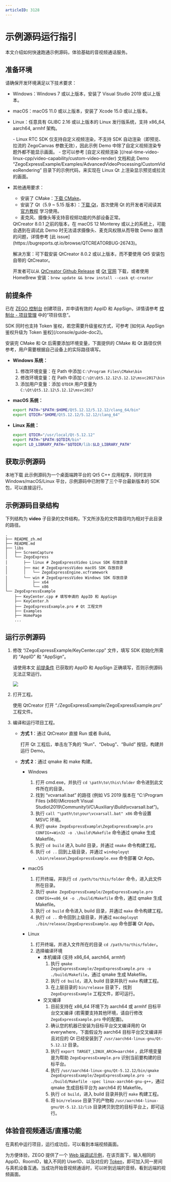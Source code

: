 ```yaml
---
articleID: 3128
---
```

# 示例源码运行指引

本文介绍如何快速跑通示例源码，体验基础的音视频通话服务。

## 准备环境

请确保开发环境满足以下技术要求：

* Windows：Windows 7 或以上版本，安装了 Visual Studio 2019 或以上版本。
* macOS：macOS 11.0 或以上版本，安装了 Xcode 15.0 或以上版本。
* Linux：任意具有 GLIBC 2.16 或以上版本的 Linux 发行版系统，支持 x86_64, aarch64, armhf 架构。

    <Note title="Note">
    - Linux RTC SDK 仅支持自定义视频渲染，不支持 SDK 自动渲染（即预览、拉流的 ZegoCanvas 参数无效），因此示例 Demo 中除了自定义视频渲染专题外都不能显示画面。
    - 您可以参考 [自定义视频渲染 ](/real-time-video-linux-cpp/video-capability/custom-video-render) 文档和此 Demo “ZegoExpressExample/Examples/AdvancedVideoProcessing/CustomVideoRendering” 目录下的示例代码，来实现在 Linux Qt 上渲染显示预览或拉流的画面。
    
    </Note>

- 其他通用要求：
    * 安装了 CMake：[下载 CMake](https://cmake.org/download/)。
    * 安装了 Qt（5.9 ~ 5.15 版本）：[下载 Qt](https://download.qt.io/archive/qt/)，首次使用 Qt 的开发者可阅读其 [官方教程](https://doc.qt.io/qt-5/gettingstarted.html) 学习使用。
    * 麦克风、摄像头等支持音视频功能的外部设备正常。

    <Warning title="注意">
    QtCreator 8.0.1 之前的版本，在 macOS 12 Monterey 或以上的系统上，可能会遇到在调试此 Demo 时无法请求摄像头、麦克风权限从而导致 Demo 崩溃的问题，详情参考 [此 issue](https://bugreports.qt.io/browse/QTCREATORBUG-26743)。

    解决方案：可下载安装 QtCreator 8.0.2 或以上版本，而不要使用 Qt5 安装包自带的 QtCreator。

    开发者可以从 [QtCreator Github Release](https://github.com/qt-creator/qt-creator/releases) 或 [Qt 官网](https://download.qt.io/official_releases/qtcreator/) 下载，或者使用 HomeBrew 安装：`brew update && brew install --cask qt-creator`
    </Warning>

## 前提条件

已在 [ZEGO 控制台](https://console.zego.im) 创建项目，并申请有效的 AppID 和 AppSign，详情请参考 [控制台 - 项目管理](/console/guide-doc2) 中的“项目信息”。

<Warning title="注意">
SDK 同时也支持 Token 鉴权，若您需要升级鉴权方式，可参考 [如何从 AppSign 鉴权升级为 Token 鉴权](/console/guide-doc2)。
</Warning>

安装完 CMake 和 Qt 后需要添加环境变量，下面提供的 CMake 和 Qt 路径仅供参考，用户需要根据自己设备上的实际路径填写。

- **Windows 系统：**

   1. 修改环境变量：在 Path 中添加 `C:\Program Files\CMake\bin`
   2. 修改环境变量：在 Path 中添加 `C:\Qt\Qt5.12.12\5.12.12\msvc2017\bin`
   3. 添加用户变量：添加 `QTDIR` 用户变量为 `C:\Qt\Qt5.12.12\5.12.12\msvc2017`

- **macOS 系统：**

  ```bash
  export PATH="$PATH:$HOME/Qt5.12.12/5.12.12/clang_64/bin"
  export QTDIR="$HOME/Qt5.12.12/5.12.12/clang_64"
  ```

- **Linux 系统：**

  ```bash
  export QTDIR="/usr/local/Qt-5.12.12"
  export PATH="$PATH:$QTDIR/bin"
  export LD_LIBRARY_PATH="$QTDIR/lib:$LD_LIBRARY_PATH"
  ```
## 获取示例源码
<Card title="Express-Video SDK v3.21.0" href="https://storage.zego.im/express/example/video/qt_cpp/ZegoExpressDemo_qt_cpp.zip" target="_blank">
本地下载
</Card>
<Note title="说明">
此示例源码为一个桌面端跨平台的 Qt5 C++ 应用程序，同时支持 Windows/macOS/Linux 平台，示例源码中已附带了三个平台最新版本的 SDK 包，可以直接运行。
</Note>

## 示例源码目录结构

下列结构为 **video** 子目录的文件结构，下文所涉及的文件路径均为相对于此目录的路径。

```tree
.
├── README_zh.md
├── README.md
├── libs
│   ├── ScreenCapture
│   └── ZegoExpress
│       ├── linux # ZegoExpressVideo Linux SDK 存放目录
│       ├── mac # ZegoExpressVideo macOS SDK 存放目录
│       │   └── ZegoExpressEngine.xcframework
│       └── win # ZegoExpressVideo Windows SDK 存放目录
│           ├── x64
│           └── x86
└── ZegoExpressExample
    ├── KeyCenter.cpp # 填写申请的 AppID 和 AppSign
    ├── KeyCenter.h
    ├── ZegoExpressExample.pro # Qt 工程文件
    ├── Examples
    ├── HomePage
    ...
```

## 运行示例源码

1. 修改 “/ZegoExpressExample/KeyCenter.cpp” 文件，填写 SDK 初始化所需的 “AppID” 和 “AppSign”。

    <Warning title="注意">


    请使用本文 [前提条件](#前提条件) 已获取的 AppID 和 AppSign 正确填写，否则示例源码无法正常运行。
    </Warning>

    <Frame width="512" height="auto" caption="KeyCenter.cpp">
        <img src="https://storage.zego.im/sdk-doc/Pics/QuickStart/sample_code/sample_code_win.png" />
    </Frame>

2. 打开工程。

    使用 QtCreator 打开 “./ZegoExpressExample/ZegoExpressExample.pro” 工程文件。

3. 编译和运行项目工程。

    - **方式 1**：通过 QtCreator 直接 Run 或者 Build。

        打开 Qt 工程后，单击左下角的 “Run”、“Debug”、“Build” 按钮，构建并运行 Demo。

    - **方式 2**：通过 qmake 和 make 构建。

        * Windows

            1. 打开 cmd.exe，并执行 `cd \path\to\this\folder` 命令进到此文件所在的目录。
            2. 找到 “vcvarsall.bat” 的路径 (例如 VS 2019 版本在 “C:\Program Files (x86)\Microsoft Visual Studio\2019\Community\VC\Auxiliary\Build\vcvarsall.bat”)。
            3. 执行 `call "\path\to\your\vcvarsall.bat" x86` 命令设置 MSVC 环境。
            4. 执行 `qmake ZegoExpressExample\ZegoExpressExample.pro CONFIG+=Win32 -o .\build\Makefile` 命令通过 qmake 生成 Makefile。
            5. 执行 `cd build` 进入 build 目录，并通过 `nmake` 命令构建工程。
            6. 执行 `cd ..` 回到上级目录，并通过 `windeployqt .\bin\release\ZegoExpressExample.exe` 命令部署 Qt App。

        * macOS

            1. 打开终端，并执行 `cd /path/to/this/folder` 命令，进入此文件所在目录。
            2. 执行 `qmake ZegoExpressExample/ZegoExpressExample.pro CONFIG+=x86_64 -o ./build/Makefile` 命令，通过 qmake 生成 Makefile。
            3. 执行 `cd build` 命令进入 build 目录，并通过 `make` 命令构建工程。
            4. 执行 `cd ..` 命令回到上级目录，并通过 `macdeployqt ./bin/release/ZegoExpressExample.app` 命令部署 Qt App。

        * Linux

            1. 打开终端，并进入文件所在的目录 `cd /path/to/this/folder`。
            2. 选择编译环境
                * 本机编译 (支持 x86_64, aarch64, armhf)
                    1. 执行 `qmake ZegoExpressExample/ZegoExpressExample.pro -o ./build/Makefile`，通过 qmake 生成 Makefile。
                    2. 执行 `cd build`，进入 build 目录并执行 `make` 构建工程。
                    3. 在上层目录的 `bin/release` 目录下，找到 `ZegoExpressExample` 工程文件，即可运行。
                * 交叉编译
                    1. 目前支持在 x86_64 环境下为 aarch64 或 armhf 目标平台交叉编译 (若需要支持其他环境，请自行修改 `ZegoExpressExample.pro` 中的配置)。
                    2. 确认您的机器已安装为目标平台交叉编译用的 Qt everywhere，下面假设为 aarch64 目标平台交叉编译并且对应的 Qt 已经安装到了 `/usr/aarch64-linux-gnu/Qt-5.12.12` 目录。
                    3. 执行 `export TARGET_LINUX_ARCH=aarch64` ，此环境变量是为帮助 `ZegoExpressExample.pro` 识别当前要构建的目标平台。
                    4. 执行 `/usr/aarch64-linux-gnu/Qt-5.12.12/bin/qmake ZegoExpressExample/ZegoExpressExample.pro -o ./build/Makefile -spec linux-aarch64-gnu-g++`，通过 qmake 生成目标平台为 aarch64 的 Makefile。
                    5. 执行 `cd build`，进入 build 目录并执行 `make` 构建工程。
                    6. 将 `bin/release` 目录下的产物和 `/usr/aarch64-linux-gnu/Qt-5.12.12/lib` 目录拷贝到您的目标平台上，即可运行。

## 体验音视频通话/直播功能

在真机中运行项目，运行成功后，可以看到本端视频画面。

为方便体验，ZEGO 提供了一个 [Web 端调试示例](https://zegodev.github.io/zego-express-webrtc-sample/assistDev/index.html)，在该页面下，输入相同的 AppID、RoomID，输入不同的 UserID、以及对应的 [Token](/console/development-assistance/app-development-assistance)，即可加入同一房间与真机设备互通。当成功开始音视频通话时，可以听到远端的音频，看到远端的视频画面。

